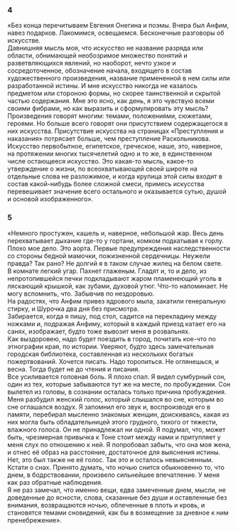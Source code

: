 ### 4 {-}

«Без конца перечитываем Евгения Онегина и поэмы. Вчера был Анфим, навез подарков. Лакомимся, освещаемся. Бесконечные разговоры об искусстве.<br/> Давнишняя мысль моя, что искусство не название разряда или области, обнимающей необозримое множество понятий и разветвляющихся явлений, но наоборот, нечто узкое и сосредоточенное, обозначение начала, входящего в состав художественного произведения, название примененной в нем силы или разработанной истины. И мне искусство никогда не казалось предметом или стороною формы, но скорее таинственной и скрытой частью содержания. Мне это ясно, как день, я это чувствую всеми своими фибрами, но как выразить и сформулировать эту мысль?<br/> Произведения говорят многим: темами, положениями, сюжетами, героями. Но больше всего говорят они присутствием содержащегося в них искусства. Присутствие искусства на страницах «Преступления и наказания» потрясает больше, чем преступление Раскольникова.<br/> Искусство первобытное, египетское, греческое, наше, это, наверное, на протяжении многих тысячелетий одно и то же, в единственном числе остающееся искусство. Это какая-то мысль, какое-то утверждение о жизни, по всеохватывающей своей широте на отдельные слова не разложимое, и когда крупица этой силы входит в состав какой-нибудь более сложной смеси, примесь искусства перевешивает значение всего остального и оказывается сутью, душой и основой изображенного».

### 5 {-}

«Немного простужен, кашель и, наверное, небольшой жар. Весь день перехватывает дыхание где-то у гортани, комком подкатывая к горлу. Плохо мое дело. Это аорта. Первые предупреждения наследственности со стороны бедной мамочки, пожизненной сердечницы. Неужели правда? Так рано? Не долгий я в таком случае жилец на белом свете.<br/> В комнате легкий угар. Пахнет глаженым. Гладят и, то и дело, из непротопившейся печки подкладывают жаром пламенеющий уголь в ляскающий крышкой, как зубами, духовой утюг. Что-то напоминает. Не могу вспомнить, что. Забывчив по нездоровью.<br/> На радостях, что Анфим привез ядрового мыла, закатили генеральную стирку, и Шурочка два дня без присмотра.<br/> Забирается, когда я пишу, под стол, садится на перекладину между ножками и, подражая Анфиму, который в каждый приезд катает его на санях, изображает, будто тоже вывозит меня в розвальнях.<br/> Как выздоровею, надо будет поездить в город, почитать кое-что по этнографии края, по истории. Уверяют, будто здесь замечательная городская библиотека, составленная из нескольких богатых пожертвований. Хочется писать. Надо торопиться. Не оглянешься, и весна. Тогда будет не до чтения и писания.<br/> Все усиливается головная боль. Я плохо спал. Я видел сумбурный сон, один из тех, которые забываются тут же на месте, по пробуждении. Сон вылетел из головы, в сознании осталась только причина пробуждения. Меня разбудил женский голос, который слышался во сне, которым во сне оглашался воздух. Я запомнил его звук и, воспроизводя его в памяти, перебирал мысленно знакомых женщин, доискиваясь, какая из них могла быть обладательницей этого грудного, тихого от тяжести, влажного голоса. Он не принадлежал ни одной. Я подумал, что, может быть, чрезмерная привычка к Тоне стоит между нами и притупляет у меня слух по отношению к ней. Я попробовал забыть, что она моя жена, и отнес её образ на расстояние, достаточное для выяснения истины. Нет, это был также не её голос. Так это и осталось невыясненным.<br/> Кстати о снах. Принято думать, что ночью снится обыкновенно то, что днем, в бодрствовании, произвело сильнейшее впечатление. У меня как раз обратные наблюдения.<br/> Я не раз замечал, что именно вещи, едва замеченные днем, мысли, не доведенные до ясности, слова, сказанные без души и оставленные без внимания, возвращаются ночью, облеченные в плоть и кровь, и становятся темами сновидений, как бы в возмещение за дневное к ним пренебрежение».

